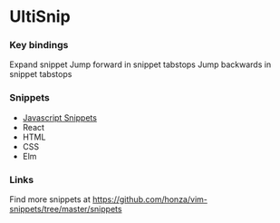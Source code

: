 = UltiSnip =

=== Key bindings ===

<c-j> Expand snippet
<c-b> Jump forward in snippet tabstops
<c-z> Jump backwards in snippet tabstops

=== Snippets ===

* [[Javascript Snippets]]
* React
* HTML
* CSS
* Elm

=== Links ===

Find more snippets at
https://github.com/honza/vim-snippets/tree/master/snippets
